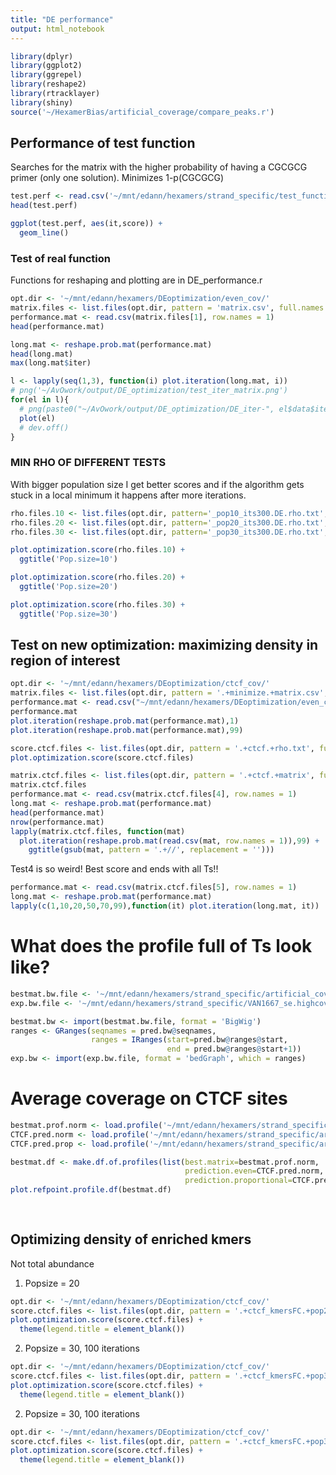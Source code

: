 ```yaml
---
title: "DE performance"
output: html_notebook
---
```

```r
library(dplyr)
library(ggplot2)
library(ggrepel)
library(reshape2)
library(rtracklayer)
library(shiny)
source('~/HexamerBias/artificial_coverage/compare_peaks.r')
```
## Performance of test function
Searches for the matrix with the higher probability of having a CGCGCG primer (only one solution). Minimizes 1-p(CGCGCG)
```r
test.perf <- read.csv('~/mnt/edann/hexamers/strand_specific/test_function.performance.csv', header = FALSE, col.names = c('it','score'))
head(test.perf)
```

```r
ggplot(test.perf, aes(it,score)) +
  geom_line()
```

### Test of real function
Functions for reshaping and plotting are in DE_performance.r
```r
opt.dir <- '~/mnt/edann/hexamers/DEoptimization/even_cov/'
matrix.files <- list.files(opt.dir, pattern = 'matrix.csv', full.names = TRUE)
performance.mat <- read.csv(matrix.files[1], row.names = 1)
head(performance.mat)
```

```r
long.mat <- reshape.prob.mat(performance.mat)
head(long.mat)
max(long.mat$iter)
```

```r
l <- lapply(seq(1,3), function(i) plot.iteration(long.mat, i))
# png('~/AvOwork/output/DE_optimization/test_iter_matrix.png')
for(el in l){
  # png(paste0("~/AvOwork/output/DE_optimization/DE_iter-", el$data$iter[1], ".png"))
  plot(el)
  # dev.off()
}
```

### MIN RHO OF DIFFERENT TESTS

With bigger population size I get better scores and if the algorithm gets stuck in a local minimum it happens after more iterations.
```r
rho.files.10 <- list.files(opt.dir, pattern='_pop10_its300.DE.rho.txt', full.names = TRUE)
rho.files.20 <- list.files(opt.dir, pattern='_pop20_its300.DE.rho.txt', full.names = TRUE)
rho.files.30 <- list.files(opt.dir, pattern='_pop30_its300.DE.rho.txt', full.names = TRUE)

plot.optimization.score(rho.files.10) +
  ggtitle('Pop.size=10')

plot.optimization.score(rho.files.20) +
  ggtitle('Pop.size=20')

plot.optimization.score(rho.files.30) +
  ggtitle('Pop.size=30')

```
## Test on new optimization: maximizing density in region of interest
```r
opt.dir <- '~/mnt/edann/hexamers/DEoptimization/ctcf_cov/'
matrix.files <- list.files(opt.dir, pattern = '.+minimize.+matrix.csv', full.names = TRUE)
performance.mat <- read.csv("~/mnt/edann/hexamers/DEoptimization/even_cov/test1_ctcf.DE.matrix.csv", row.names = 1)
performance.mat
plot.iteration(reshape.prob.mat(performance.mat),1)
plot.iteration(reshape.prob.mat(performance.mat),99)

```
```r
score.ctcf.files <- list.files(opt.dir, pattern = '.+ctcf.+rho.txt', full.names = TRUE)
plot.optimization.score(score.ctcf.files) 
```
```r
matrix.ctcf.files <- list.files(opt.dir, pattern = '.+ctcf.+matrix', full.names = TRUE)
matrix.ctcf.files
performance.mat <- read.csv(matrix.ctcf.files[4], row.names = 1)
long.mat <- reshape.prob.mat(performance.mat)
head(performance.mat)
nrow(performance.mat)
lapply(matrix.ctcf.files, function(mat) 
  plot.iteration(reshape.prob.mat(read.csv(mat, row.names = 1)),99) +
    ggtitle(gsub(mat, pattern = '.+//', replacement = '')))
```

Test4 is so weird! Best score and ends with all Ts!!
```r
performance.mat <- read.csv(matrix.ctcf.files[5], row.names = 1)
long.mat <- reshape.prob.mat(performance.mat)
lapply(c(1,10,20,50,70,99),function(it) plot.iteration(long.mat, it))
```

# What does the profile full of Ts look like?
```r
bestmat.bw.file <- '~/mnt/edann/hexamers/strand_specific/artificial_coverage/highcov.random.42test1_ctcf_bestMat.coverage.artCov.bw'
exp.bw.file <- '~/mnt/edann/hexamers/strand_specific/VAN1667_se.highcov42.bedGraph'

bestmat.bw <- import(bestmat.bw.file, format = 'BigWig')
ranges <- GRanges(seqnames = pred.bw@seqnames, 
                  ranges = IRanges(start=pred.bw@ranges@start, 
                                   end = pred.bw@ranges@start+1))
exp.bw <- import(exp.bw.file, format = 'bedGraph', which = ranges)
```
# Average coverage on CTCF sites
```r
bestmat.prof.norm <- load.profile('~/mnt/edann/hexamers/strand_specific/artificial_coverage/highcov.random.42CTCF.flank60.ratio.coverage.artCov.CTCF.profile.txt')
CTCF.pred.norm <- load.profile('~/mnt/edann/hexamers/strand_specific/artificial_coverage/highcov.random.42.artCov.CTCF.profile.txt')
CTCF.pred.prop <- load.profile('~/mnt/edann/hexamers/strand_specific/artificial_coverage/highcov.random.42CTCF.flank60.coverage.artCov.CTCF.profile.txt')

bestmat.df <- make.df.of.profiles(list(best.matrix=bestmat.prof.norm,
                                       prediction.even=CTCF.pred.norm,
                                       prediction.proportional=CTCF.pred.prop))
plot.refpoint.profile.df(bestmat.df)
                               
                              
```
## Optimizing density of enriched kmers
Not total abundance

1. Popsize = 20
```r
opt.dir <- '~/mnt/edann/hexamers/DEoptimization/ctcf_cov/'
score.ctcf.files <- list.files(opt.dir, pattern = '.+ctcf_kmersFC.+pop20.+rho.txt', full.names = TRUE)
plot.optimization.score(score.ctcf.files) +
  theme(legend.title = element_blank())
```
2. Popsize = 30, 100 iterations
```r
opt.dir <- '~/mnt/edann/hexamers/DEoptimization/ctcf_cov/'
score.ctcf.files <- list.files(opt.dir, pattern = '.+ctcf_kmersFC.+pop30_its100.+rho.txt', full.names = TRUE)
plot.optimization.score(score.ctcf.files) +
  theme(legend.title = element_blank())
```
2. Popsize = 30, 100 iterations
```r
opt.dir <- '~/mnt/edann/hexamers/DEoptimization/ctcf_cov/'
score.ctcf.files <- list.files(opt.dir, pattern = '.+ctcf_kmersFC.+pop30_its200.+rho.txt', full.names = TRUE)
plot.optimization.score(score.ctcf.files) +
  theme(legend.title = element_blank())
```

